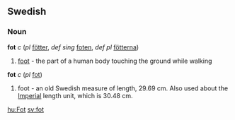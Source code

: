 ==Swedish==
===Noun===
'''fot''' ''c'' (''pl'' [[fötter]], ''def sing'' [[foten]], ''def pl'' [[fötterna]])
#[[foot]] - the part of a human body touching the ground while walking

'''fot''' ''c'' (''pl'' [[fot]])
#foot - an old Swedish measure of length, 29.69 cm. Also used about the [[Imperial]] length unit, which is 30.48 cm.

[[hu:Fot]]
[[sv:fot]]